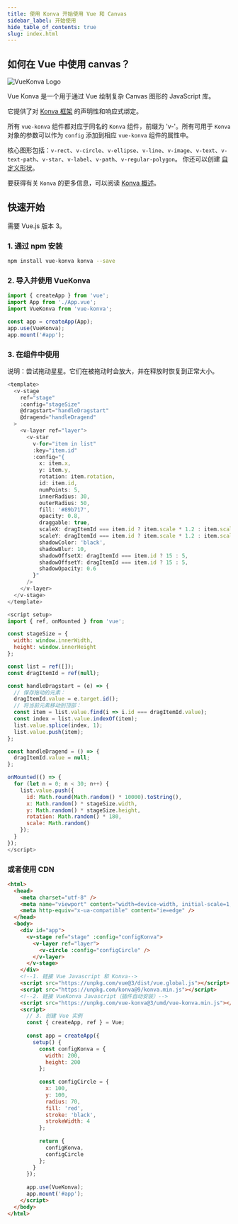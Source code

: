 ```yaml
---
title: 使用 Konva 开始使用 Vue 和 Canvas
sidebar_label: 开始使用
hide_table_of_contents: true
slug: index.html
---
```


## 如何在 Vue 中使用 canvas？

![VueKonva Logo](https://raw.githubusercontent.com/konvajs/vue-konva/master/vue-konva.png)

Vue Konva 是一个用于通过 Vue 绘制复杂 Canvas 图形的 JavaScript 库。

它提供了对 [Konva 框架](https://konvajs.org/) 的声明性和响应式绑定。

所有 `vue-konva` 组件都对应于同名的 `Konva` 组件，前缀为 'v-'。所有可用于 `Konva` 对象的参数可以作为 `config` 添加到相应 `vue-konva` 组件的属性中。

核心图形包括：`v-rect`、`v-circle`、`v-ellipse`、`v-line`、`v-image`、`v-text`、`v-text-path`、`v-star`、`v-label`、`v-path`、`v-regular-polygon`。
你还可以创建 [自定义形状](/docs/vue/Custom_Shape.html)。

要获得有关 `Konva` 的更多信息，可以阅读 [Konva 概述](/docs/overview.html)。

## 快速开始

需要 Vue.js 版本 3。

### 1. 通过 npm 安装

```bash
npm install vue-konva konva --save
```

### 2. 导入并使用 VueKonva

```js
import { createApp } from 'vue';
import App from './App.vue';
import VueKonva from 'vue-konva';

const app = createApp(App);
app.use(VueKonva);
app.mount('#app');
```

### 3. 在组件中使用

说明：尝试拖动星星。它们在被拖动时会放大，并在释放时恢复到正常大小。

```js live vue
<template>
  <v-stage
    ref="stage"
    :config="stageSize"
    @dragstart="handleDragstart"
    @dragend="handleDragend"
  >
    <v-layer ref="layer">
      <v-star
        v-for="item in list"
        :key="item.id"
        :config="{
          x: item.x,
          y: item.y,
          rotation: item.rotation,
          id: item.id,
          numPoints: 5,
          innerRadius: 30,
          outerRadius: 50,
          fill: '#89b717',
          opacity: 0.8,
          draggable: true,
          scaleX: dragItemId === item.id ? item.scale * 1.2 : item.scale,
          scaleY: dragItemId === item.id ? item.scale * 1.2 : item.scale,
          shadowColor: 'black',
          shadowBlur: 10,
          shadowOffsetX: dragItemId === item.id ? 15 : 5,
          shadowOffsetY: dragItemId === item.id ? 15 : 5,
          shadowOpacity: 0.6
        }"
      />
    </v-layer>
  </v-stage>
</template>

<script setup>
import { ref, onMounted } from 'vue';

const stageSize = {
  width: window.innerWidth,
  height: window.innerHeight
};

const list = ref([]);
const dragItemId = ref(null);

const handleDragstart = (e) => {
  // 保存拖动的元素：
  dragItemId.value = e.target.id();
  // 将当前元素移动到顶部：
  const item = list.value.find(i => i.id === dragItemId.value);
  const index = list.value.indexOf(item);
  list.value.splice(index, 1);
  list.value.push(item);
};

const handleDragend = () => {
  dragItemId.value = null;
};

onMounted(() => {
  for (let n = 0; n < 30; n++) {
    list.value.push({
      id: Math.round(Math.random() * 10000).toString(),
      x: Math.random() * stageSize.width,
      y: Math.random() * stageSize.height,
      rotation: Math.random() * 180,
      scale: Math.random()
    });
  }
});
</script>
```

### 或者使用 CDN

```html
<html>
  <head>
    <meta charset="utf-8" />
    <meta name="viewport" content="width=device-width, initial-scale=1, shrink-to-fit=no" />
    <meta http-equiv="x-ua-compatible" content="ie=edge" />
  </head>
  <body>
    <div id="app">
      <v-stage ref="stage" :config="configKonva">
        <v-layer ref="layer">
          <v-circle :config="configCircle" />
        </v-layer>
      </v-stage>
    </div>
    <!--1. 链接 Vue Javascript 和 Konva-->
    <script src="https://unpkg.com/vue@3/dist/vue.global.js"></script>
    <script src="https://unpkg.com/konva@9/konva.min.js"></script>
    <!--2. 链接 VueKonva Javascript（插件自动安装）-->
    <script src="https://unpkg.com/vue-konva@3/umd/vue-konva.min.js"></script>
    <script>
      // 3. 创建 Vue 实例
      const { createApp, ref } = Vue;
      
      const app = createApp({
        setup() {
          const configKonva = {
            width: 200,
            height: 200
          };
          
          const configCircle = {
            x: 100,
            y: 100,
            radius: 70,
            fill: 'red',
            stroke: 'black',
            strokeWidth: 4
          };
          
          return {
            configKonva,
            configCircle
          };
        }
      });
      
      app.use(VueKonva);
      app.mount('#app');
    </script>
  </body>
</html>
```